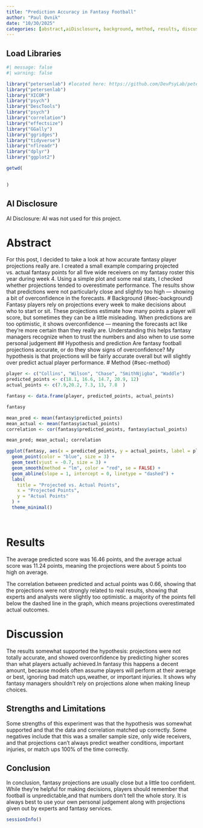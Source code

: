```yaml
---
title: "Prediction Accuracy in Fantasy Football"
author: "Paul Ovnik"
date: "10/30/2025"
categories: [abstract,aiDisclosure, background, method, results, discussion,strengthslimitations, conclusion]
---
```


## Load Libraries {#sec-loadLibraries}

```r
#| message: false
#| warning: false

library("petersenlab") #located here: https://github.com/DevPsyLab/petersenlab
library("petersenlab")
library("XICOR")
library("psych")
library("DescTools")
library("psych")
library("correlation")
library("effectsize")
library("GGally")
library("ggridges")
library("tidyverse")
library("nflreadr")
library("dplyr")
library("ggplot2")

getwd(
  

)

```

## AI Disclosure {#sec-aiDisclosure}

AI Disclosure: AI was not used for this project.


# Abstract {#sec-abstract}
For this post, I decided to take a look at how accurate fantasy  player projections really are. I created a small example comparing projected vs. actual fantasy points for all five wide receivers on my fantasy roster this year during week 4. Using a simple plot and some real stats, I checked whether projections tended to overestimate performance. The results show that predictions were not particularly close and slightly too high — showing a bit of overconfidence in the forecasts.
# Background {#sec-background}
Fantasy players rely on projections every week to make decisions about who to start or sit. These projections estimate how many points a player will score, but sometimes they can be a little misleading. When predictions are too optimistic, it shows overconfidence — meaning the forecasts act like they’re more certain than they really are. Understanding this helps fantasy managers recognize when to trust the numbers and also when to use some personal judgement
## Hypothesis and prediction
Are fantasy football projections accurate, or do they show signs of overconfidence? My hypothesis is that projections will be fairly accurate overall but will slightly over predict actual player performance.
# Method {#sec-method}

```r
player <- c("Collins", "Wilson", "Chase", "SmithNjigba", "Waddle")
predicted_points <- c(18.1, 16.6, 14.7, 20.9, 12)
actual_points <- c(7.9,20.2, 7.3, 13, 7.8  )

fantasy <- data.frame(player, predicted_points, actual_points)

fantasy

mean_pred <- mean(fantasy$predicted_points)
mean_actual <- mean(fantasy$actual_points)
correlation <- cor(fantasy$predicted_points, fantasy$actual_points)

mean_pred; mean_actual; correlation

ggplot(fantasy, aes(x = predicted_points, y = actual_points, label = player)) +
  geom_point(color = "blue", size = 3) +
  geom_text(vjust = -0.7, size = 3) +
  geom_smooth(method = "lm", color = "red", se = FALSE) +
  geom_abline(slope = 1, intercept = 0, linetype = "dashed") +
  labs(
    title = "Projected vs. Actual Points",
    x = "Projected Points",
    y = "Actual Points"
  ) +
  theme_minimal()




```

# Results {#sec-results}

The average predicted score was 16.46 points, and the average actual score was 11.24 points, meaning the projections were about 5 points too high on average.

The correlation between predicted and actual points was 0.66, showing that the projections were not strongly related to real results, showing that experts and analysts were slightly too optimistic. a majority of the points fell below the dashed line in the graph, which means projections overestimated actual outcomes.

# Discussion {#sec-discussion}
The results somewhat supported the hypothesis: projections were not totally accurate, and showed overconfidence by predicting higher scores than what players actually achieved.In fantasy this happens a decent amount, because models often assume players will perform at their average or best, ignoring bad match ups,weather, or important injuries. It shows why fantasy managers shouldn’t rely on projections alone when making lineup choices.

## Strengths and Limitations {#sec-strengthsLimitations}
Some strengths of this experiment was that the hypothesis was somewhat supported and that the data and correlation matched up correctly. Some negatives include that this was a smaller sample size, only wide receivers, and that projections can't always predict weather conditions, important injuries, or match ups 100% of the time correctly.

## Conclusion {#sec-conclusion}

In conclusion, fantasy projections are usually close but a little too confident. While they’re helpful for making decisions, players should remember that football is unpredictable,and that numbers don’t tell the whole story. It is always best to use your own personal judgement along with projections given out by experts and fantasy services.


```r
sessionInfo()
```
